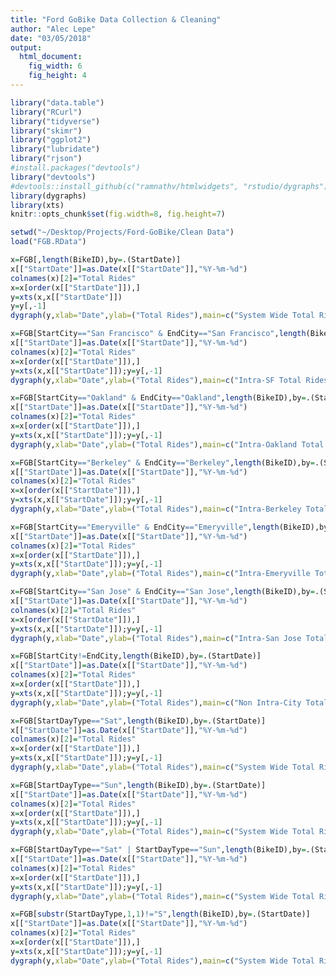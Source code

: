 ```yaml
---
title: "Ford GoBike Data Collection & Cleaning"
author: "Alec Lepe"
date: "03/05/2018"
output: 
  html_document:
    fig_width: 6
    fig_height: 4
---
```

  <!-- html_document: -->
  <!--   keep_md: true -->
```r
library("data.table")
library("RCurl")
library("tidyverse")
library("skimr")
library("ggplot2")
library("lubridate")
library("rjson")
#install.packages("devtools")
library("devtools")
#devtools::install_github(c("ramnathv/htmlwidgets", "rstudio/dygraphs"),force=TRUE)
library(dygraphs)
library(xts)
knitr::opts_chunk$set(fig.width=8, fig.height=7)
```
``` r
setwd("~/Desktop/Projects/Ford-GoBike/Clean Data")
load("FGB.RData")
```
``` r
x=FGB[,length(BikeID),by=.(StartDate)]
x[["StartDate"]]=as.Date(x[["StartDate"]],"%Y-%m-%d")
colnames(x)[2]="Total Rides"
x=x[order(x[["StartDate"]]),]
y=xts(x,x[["StartDate"]])
y=y[,-1]
dygraph(y,xlab="Date",ylab=("Total Rides"),main=c("System Wide Total Rides")) %>% dySeries(label="Total Rides", color="Blue") %>% dyRangeSelector()
```
``` r
x=FGB[StartCity=="San Francisco" & EndCity=="San Francisco",length(BikeID),by=.(StartDate)]
x[["StartDate"]]=as.Date(x[["StartDate"]],"%Y-%m-%d")
colnames(x)[2]="Total Rides"
x=x[order(x[["StartDate"]]),]
y=xts(x,x[["StartDate"]]);y=y[,-1]
dygraph(y,xlab="Date",ylab=("Total Rides"),main=c("Intra-SF Total Rides")) %>% dySeries(label="Total Rides", color="Blue") %>% dyRangeSelector()
```

``` r
x=FGB[StartCity=="Oakland" & EndCity=="Oakland",length(BikeID),by=.(StartDate)]
x[["StartDate"]]=as.Date(x[["StartDate"]],"%Y-%m-%d")
colnames(x)[2]="Total Rides"
x=x[order(x[["StartDate"]]),]
y=xts(x,x[["StartDate"]]);y=y[,-1]
dygraph(y,xlab="Date",ylab=("Total Rides"),main=c("Intra-Oakland Total Rides")) %>% dySeries(label="Total Rides", color="Blue") %>% dyRangeSelector()
```
``` r
x=FGB[StartCity=="Berkeley" & EndCity=="Berkeley",length(BikeID),by=.(StartDate)]
x[["StartDate"]]=as.Date(x[["StartDate"]],"%Y-%m-%d")
colnames(x)[2]="Total Rides"
x=x[order(x[["StartDate"]]),]
y=xts(x,x[["StartDate"]]);y=y[,-1]
dygraph(y,xlab="Date",ylab=("Total Rides"),main=c("Intra-Berkeley Total Rides")) %>% dySeries(label="Total Rides", color="Blue") %>% dyRangeSelector()
```
``` r
x=FGB[StartCity=="Emeryville" & EndCity=="Emeryville",length(BikeID),by=.(StartDate)]
x[["StartDate"]]=as.Date(x[["StartDate"]],"%Y-%m-%d")
colnames(x)[2]="Total Rides"
x=x[order(x[["StartDate"]]),]
y=xts(x,x[["StartDate"]]);y=y[,-1]
dygraph(y,xlab="Date",ylab=("Total Rides"),main=c("Intra-Emeryville Total Rides")) %>% dySeries(label="Total Rides", color="Blue") %>% dyRangeSelector()
```
``` r
x=FGB[StartCity=="San Jose" & EndCity=="San Jose",length(BikeID),by=.(StartDate)]
x[["StartDate"]]=as.Date(x[["StartDate"]],"%Y-%m-%d")
colnames(x)[2]="Total Rides"
x=x[order(x[["StartDate"]]),]
y=xts(x,x[["StartDate"]]);y=y[,-1]
dygraph(y,xlab="Date",ylab=("Total Rides"),main=c("Intra-San Jose Total Rides")) %>% dySeries(label="Total Rides", color="Blue") %>% dyRangeSelector()
```
``` r
x=FGB[StartCity!=EndCity,length(BikeID),by=.(StartDate)]
x[["StartDate"]]=as.Date(x[["StartDate"]],"%Y-%m-%d")
colnames(x)[2]="Total Rides"
x=x[order(x[["StartDate"]]),]
y=xts(x,x[["StartDate"]]);y=y[,-1]
dygraph(y,xlab="Date",ylab=("Total Rides"),main=c("Non Intra-City Total Rides")) %>% dySeries(label="Total Rides", color="Blue") %>% dyRangeSelector()
```


``` r
x=FGB[StartDayType=="Sat",length(BikeID),by=.(StartDate)]
x[["StartDate"]]=as.Date(x[["StartDate"]],"%Y-%m-%d")
colnames(x)[2]="Total Rides"
x=x[order(x[["StartDate"]]),]
y=xts(x,x[["StartDate"]]);y=y[,-1]
dygraph(y,xlab="Date",ylab=("Total Rides"),main=c("System Wide Total Rides (Saturdays)")) %>% dySeries(label="Total Rides", color="Blue") %>% dyRangeSelector()
```

``` r
x=FGB[StartDayType=="Sun",length(BikeID),by=.(StartDate)]
x[["StartDate"]]=as.Date(x[["StartDate"]],"%Y-%m-%d")
colnames(x)[2]="Total Rides"
x=x[order(x[["StartDate"]]),]
y=xts(x,x[["StartDate"]]);y=y[,-1]
dygraph(y,xlab="Date",ylab=("Total Rides"),main=c("System Wide Total Rides (Sundays)")) %>% dySeries(label="Total Rides", color="Blue") %>% dyRangeSelector()
```
``` r
x=FGB[StartDayType=="Sat" | StartDayType=="Sun",length(BikeID),by=.(StartDate)]
x[["StartDate"]]=as.Date(x[["StartDate"]],"%Y-%m-%d")
colnames(x)[2]="Total Rides"
x=x[order(x[["StartDate"]]),]
y=xts(x,x[["StartDate"]]);y=y[,-1]
dygraph(y,xlab="Date",ylab=("Total Rides"),main=c("System Wide Total Rides (Weekends)")) %>% dySeries(label="Total Rides", color="Blue") %>% dyRangeSelector()
```
``` r
x=FGB[substr(StartDayType,1,1)!="S",length(BikeID),by=.(StartDate)]
x[["StartDate"]]=as.Date(x[["StartDate"]],"%Y-%m-%d")
colnames(x)[2]="Total Rides"
x=x[order(x[["StartDate"]]),]
y=xts(x,x[["StartDate"]]);y=y[,-1]
dygraph(y,xlab="Date",ylab=("Total Rides"),main=c("System Wide Total Rides (Weekdays)")) %>% dySeries(label="Total Rides", color="Blue") %>% dyRangeSelector()
```

